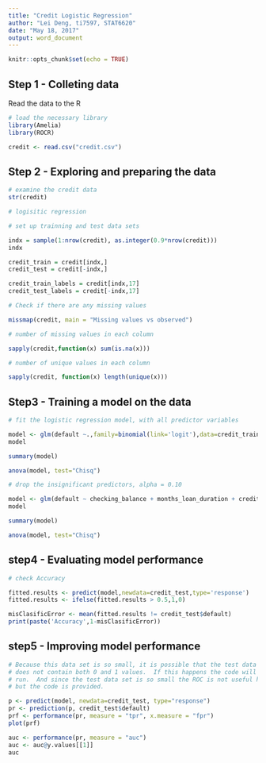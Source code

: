 ```yaml
---
title: "Credit Logistic Regression"
author: "Lei Deng, ti7597, STAT6620"
date: "May 18, 2017"
output: word_document
---
```


```r
knitr::opts_chunk$set(echo = TRUE)
```

## Step 1 - Colleting data

Read the data to the R

```r
# load the necessary library
library(Amelia)
library(ROCR)

credit <- read.csv("credit.csv")
```

## Step 2 - Exploring and preparing the data

```r
# examine the credit data
str(credit)

# logisitic regression

# set up trainning and test data sets

indx = sample(1:nrow(credit), as.integer(0.9*nrow(credit)))
indx

credit_train = credit[indx,]
credit_test = credit[-indx,]

credit_train_labels = credit[indx,17]
credit_test_labels = credit[-indx,17]   

# Check if there are any missing values

missmap(credit, main = "Missing values vs observed")

# number of missing values in each column

sapply(credit,function(x) sum(is.na(x)))

# number of unique values in each column

sapply(credit, function(x) length(unique(x)))
```

## Step3 - Training a model on the data

```r
# fit the logistic regression model, with all predictor variables

model <- glm(default ~.,family=binomial(link='logit'),data=credit_train)
model

summary(model)

anova(model, test="Chisq")

# drop the insignificant predictors, alpha = 0.10

model <- glm(default ~ checking_balance + months_loan_duration + credit_history +  percent_of_income + age,family=binomial(link='logit'),data=credit_train)
model

summary(model)

anova(model, test="Chisq")
```

## step4 - Evaluating model performance

```r
# check Accuracy

fitted.results <- predict(model,newdata=credit_test,type='response')
fitted.results <- ifelse(fitted.results > 0.5,1,0)

misClasificError <- mean(fitted.results != credit_test$default)
print(paste('Accuracy',1-misClasificError))
```

## step5 - Improving model performance

```r
# Because this data set is so small, it is possible that the test data set
# does not contain both 0 and 1 values.  If this happens the code will not
# run.  And since the test data set is so small the ROC is not useful here
# but the code is provided.

p <- predict(model, newdata=credit_test, type="response")
pr <- prediction(p, credit_test$default)
prf <- performance(pr, measure = "tpr", x.measure = "fpr")
plot(prf)

auc <- performance(pr, measure = "auc")
auc <- auc@y.values[[1]]
auc
```

